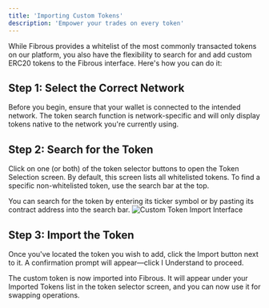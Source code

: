 ```yaml
---
title: 'Importing Custom Tokens'
description: 'Empower your trades on every token'
---
```


While Fibrous provides a whitelist of the most commonly transacted tokens on our platform, you also have the flexibility to search for and add custom ERC20 tokens to the Fibrous interface. Here's how you can do it:

## Step 1: Select the Correct Network

Before you begin, ensure that your wallet is connected to the intended network. The token search function is network-specific and will only display tokens native to the network you're currently using.

## Step 2: Search for the Token

Click on one (or both) of the token selector buttons to open the Token Selection screen. By default, this screen lists all whitelisted tokens. To find a specific non-whitelisted token, use the search bar at the top.

<Note>
You can search for the token by entering its ticker symbol or by pasting its contract address into the search bar.
</Note>

<Frame caption="Custom Token Importing on app.fibrous.finance">
  <img src="/images/custom-tokens/token_import.png" alt="Custom Token Import Interface" />
</Frame>

## Step 3: Import the Token

Once you've located the token you wish to add, click the Import button next to it. A confirmation prompt will appear—click I Understand to proceed.

<Warning>
The custom token is now imported into Fibrous. It will appear under your Imported Tokens list in the token selector screen, and you can now use it for swapping operations.
</Warning>
